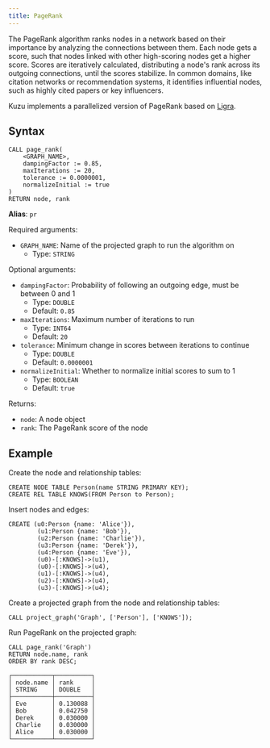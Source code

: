 ```yaml
---
title: PageRank
---
```


The PageRank algorithm ranks nodes in a network based on their importance by analyzing the connections
between them. Each node gets a score, such that nodes linked with other high-scoring nodes get a higher score.
Scores are iteratively calculated, distributing a node's rank across its outgoing connections, until the scores
stabilize. In common domains, like citation networks or recommendation systems, it identifies influential nodes,
such as highly cited papers or key influencers.

Kuzu implements a parallelized version of PageRank based on [Ligra](https://jshun.github.io/ligra/docs/examples.html).

## Syntax

```cypher
CALL page_rank(
    <GRAPH_NAME>,
    dampingFactor := 0.85, 
    maxIterations := 20, 
    tolerance := 0.0000001,
    normalizeInitial := true
)
RETURN node, rank
```

**Alias**: `pr`

Required arguments:

- `GRAPH_NAME`: Name of the projected graph to run the algorithm on
    - Type: `STRING`

Optional arguments:

- `dampingFactor`: Probability of following an outgoing edge, must be between 0 and 1
    - Type: `DOUBLE`
    - Default: `0.85`
- `maxIterations`: Maximum number of iterations to run
    - Type: `INT64`
    - Default: `20`
- `tolerance`: Minimum change in scores between iterations to continue
    - Type: `DOUBLE`
    - Default: `0.0000001`
- `normalizeInitial`: Whether to normalize initial scores to sum to 1
    - Type: `BOOLEAN`
    - Default: `true`

Returns:

- `node`: A node object
- `rank`: The PageRank score of the node

## Example

Create the node and relationship tables:
```cypher
CREATE NODE TABLE Person(name STRING PRIMARY KEY);
CREATE REL TABLE KNOWS(FROM Person to Person);
```
Insert nodes and edges:
```cypher
CREATE (u0:Person {name: 'Alice'}),
        (u1:Person {name: 'Bob'}),
        (u2:Person {name: 'Charlie'}),
        (u3:Person {name: 'Derek'}),
        (u4:Person {name: 'Eve'}),
        (u0)-[:KNOWS]->(u1),
        (u0)-[:KNOWS]->(u4),
        (u1)-[:KNOWS]->(u4),
        (u2)-[:KNOWS]->(u4),
        (u3)-[:KNOWS]->(u4);
```
Create a projected graph from the node and relationship tables:
```cypher
CALL project_graph('Graph', ['Person'], ['KNOWS']);
```
Run PageRank on the projected graph:
```cypher
CALL page_rank('Graph')
RETURN node.name, rank
ORDER BY rank DESC;
```
```
┌───────────┬──────────┐
│ node.name │ rank     │
│ STRING    │ DOUBLE   │
├───────────┼──────────┤
│ Eve       │ 0.130088 │
│ Bob       │ 0.042750 │
│ Derek     │ 0.030000 │
│ Charlie   │ 0.030000 │
│ Alice     │ 0.030000 │
└───────────┴──────────┘
```
